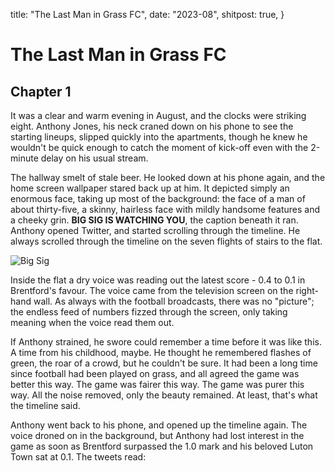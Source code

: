   title: "The Last Man in Grass FC",
  date: "2023-08",
  shitpost: true,
}

# The Last Man in Grass FC

## Chapter 1

It was a clear and warm evening in August, and the clocks were striking eight.
Anthony Jones, his neck craned down on his phone to see the starting lineups,
slipped quickly into the apartments, though he knew he wouldn't be quick enough
to catch the moment of kick-off even with the 2-minute delay on his usual
stream.

The hallway smelt of stale beer. He looked down at his phone again, and the home
screen wallpaper stared back up at him. It depicted simply an enormous face,
taking up most of the background: the face of a man of about thirty-five, a
skinny, hairless face with mildly handsome features and a cheeky grin. **BIG SIG
IS WATCHING YOU**, the caption beneath it ran. Anthony opened Twitter, and
started scrolling through the timeline. He always scrolled through the timeline
on the seven flights of stairs to the flat.

<div className="flex w-full justify-center">
  <Image src="/images/big-sig.webp" alt="Big Sig" width={200} height={267} />
</div>

Inside the flat a dry voice was reading out the latest score - 0.4 to 0.1 in
Brentford's favour. The voice came from the television screen on the right-hand
wall. As always with the football broadcasts, there was no "picture"; the
endless feed of numbers fizzed through the screen, only taking meaning when the
voice read them out.

If Anthony strained, he swore could remember a time before it was like this. A
time from his childhood, maybe. He thought he remembered flashes of green, the
roar of a crowd, but he couldn't be sure. It had been a long time since football
had been played on grass, and all agreed the game was better this way. The game
was fairer this way. The game was purer this way. All the noise removed, only
the beauty remained. At least, that's what the timeline said.

Anthony went back to his phone, and opened up the timeline again. The voice
droned on in the background, but Anthony had lost interest in the game as soon
as Brentford surpassed the 1.0 mark and his beloved Luton Town sat at 0.1. The
tweets read:

<div className="flex w-full justify-center py-5">
  <div className="flex w-full flex-col gap-10 sm:w-4/5">
    <FakeTweet
      text="Luton Town are a disgrace to the game. They should be relegated."
      user="Big Sig"
      handle="BigSig"
      avatar="/images/big-sig.webp"
      likes={0}
      date="2023-08-01T20:00:00Z"
    />
    <FakeTweet
      text="Luton Town are a disgrace to the game. They should be relegated."
      user="Big Sig"
      handle="BigSig"
      avatar="/images/big-sig.webp"
      likes={0}
      date="2023-08-01T20:00:00Z"
    />
  </div>
</div>
